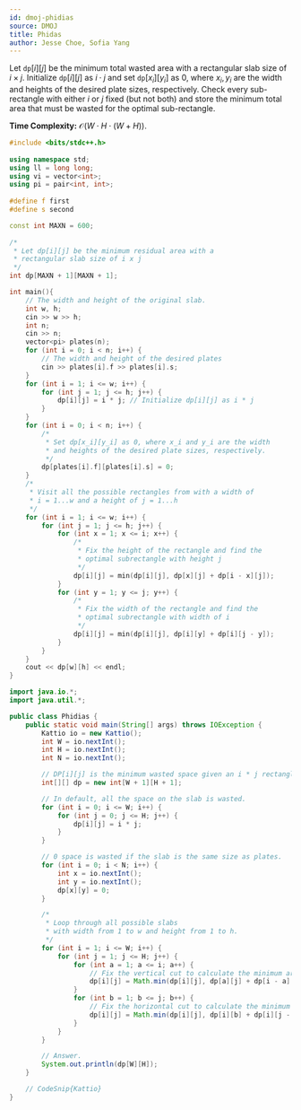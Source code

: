 ```yaml
---
id: dmoj-phidias
source: DMOJ
title: Phidas
author: Jesse Choe, Sofia Yang
---
```


Let $\texttt{dp}[i][j]$ be the minimum total wasted area with a rectangular slab size of $i\times j$. Initialize $\texttt{dp}[i][j]$ as $i \cdot j$ and set $\texttt{dp}[x_i][y_i]$ as 0, where $x_i, y_i$ are the width and heights of the desired plate sizes, respectively. Check every sub-rectangle with either $i$ or $j$ fixed (but not both) and store the minimum total area that must be wasted for the optimal sub-rectangle.

**Time Complexity:** $\mathcal{O}(W\cdot H\cdot (W + H))$.

<LanguageSection>
<CPPSection>
	
```cpp
#include <bits/stdc++.h>
 
using namespace std;
using ll = long long;
using vi = vector<int>;
using pi = pair<int, int>;
 
#define f first
#define s second

const int MAXN = 600;
	
/*
 * Let dp[i][j] be the minimum residual area with a 
 * rectangular slab size of i x j
 */
int dp[MAXN + 1][MAXN + 1];

int main(){
	// The width and height of the original slab.
	int w, h; 
	cin >> w >> h;
	int n; 
	cin >> n; 
	vector<pi> plates(n);
	for (int i = 0; i < n; i++) {
		// The width and height of the desired plates
		cin >> plates[i].f >> plates[i].s;
	}
	for (int i = 1; i <= w; i++) {
		for (int j = 1; j <= h; j++) {
			dp[i][j] = i * j; // Initialize dp[i][j] as i * j
		}
	}
	for (int i = 0; i < n; i++) {
		/* 
		 * Set dp[x_i][y_i] as 0, where x_i and y_i are the width 
		 * and heights of the desired plate sizes, respectively.
		 */
		dp[plates[i].f][plates[i].s] = 0;
	}
	/* 
	 * Visit all the possible rectangles from with a width of 
	 * i = 1...w and a height of j = 1...h
	 */
	for (int i = 1; i <= w; i++) {
		for (int j = 1; j <= h; j++) {
			for (int x = 1; x <= i; x++) {
				/* 
				 * Fix the height of the rectangle and find the 
				 * optimal subrectangle with height j
				 */
				dp[i][j] = min(dp[i][j], dp[x][j] + dp[i - x][j]);
			}
			for (int y = 1; y <= j; y++) {
				/*
				 * Fix the width of the rectangle and find the 
				 * optimal subrectangle with width of i
				 */
				dp[i][j] = min(dp[i][j], dp[i][y] + dp[i][j - y]);
			}
		}
	}
	cout << dp[w][h] << endl;
}
```
</CPPSection>

<JavaSection>

```java
import java.io.*;
import java.util.*;

public class Phidias {
	public static void main(String[] args) throws IOException {
		Kattio io = new Kattio();
		int W = io.nextInt();
		int H = io.nextInt();
		int N = io.nextInt();

		// DP[i][j] is the minimum wasted space given an i * j rectangle.
		int[][] dp = new int[W + 1][H + 1];

		// In default, all the space on the slab is wasted.
		for (int i = 0; i <= W; i++) {
			for (int j = 0; j <= H; j++) {
				dp[i][j] = i * j;
			}
		}

		// 0 space is wasted if the slab is the same size as plates.
		for (int i = 0; i < N; i++) {
			int x = io.nextInt();
			int y = io.nextInt();
			dp[x][y] = 0;
		}

		/*
		 * Loop through all possible slabs
		 * with width from 1 to w and height from 1 to h.
		 */
		for (int i = 1; i <= W; i++) {
			for (int j = 1; j <= H; j++) {
				for (int a = 1; a <= i; a++) {
					// Fix the vertical cut to calculate the minimum area wasted.
					dp[i][j] = Math.min(dp[i][j], dp[a][j] + dp[i - a][j]);
				}
				for (int b = 1; b <= j; b++) {
					// Fix the horizontal cut to calculate the minimum area wasted.
					dp[i][j] = Math.min(dp[i][j], dp[i][b] + dp[i][j - b]);
				}
			}
		}

		// Answer.
		System.out.println(dp[W][H]);
	}

	// CodeSnip{Kattio}
}
						      
```
</JavaSection>
				
</LanguageSection>
